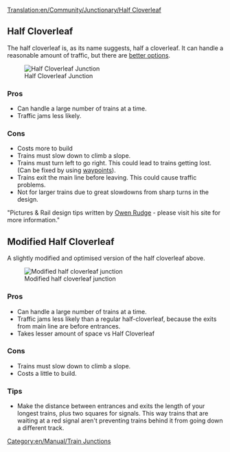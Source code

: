 [[Translation:en/Community/Junctionary/Half Cloverleaf]]
{{en/Community/Junctionary/Navigation}}

== Half Cloverleaf ==

The half cloverleaf is, as its name suggests, half a cloverleaf. It can handle a reasonable amount of traffic, but there are [[en/Community/Junctionary/Ultimate 3-way junction|better options]].

[[File:en/Community/Junctionary/3way halfcloverleaf.png|center|frame|Half Cloverleaf Junction]]

===Pros===

*Can handle a large number of trains at a time.
*Traffic jams less likely.


===Cons===

*Costs more to build
*Trains must slow down to climb a slope.
*Trains must turn left to go right. This could lead to trains getting lost. (Can be fixed by using [[en/Manual/Waypoints|waypoints]]).
*Trains exit the main line before leaving. This could cause traffic problems.
*Not for larger trains due to great slowdowns from sharp turns in the design.


"Pictures & Rail design tips written by [http://www.owenrudge.net/TT/ Owen Rudge] - please visit his site for more information."

== Modified Half Cloverleaf ==

A slightly modified and optimised version of the half cloverleaf above.

[[File:en/Community/Junctionary/3way modhclover.png|center|frame|Modified half cloverleaf junction]]

===Pros===
*Can handle a large number of trains at a time.
*Traffic jams less likely than a regular half-cloverleaf, because the exits from main line are before entrances.
*Takes lesser amount of space vs Half Cloverleaf

===Cons===
*Trains must slow down to climb a slope.
*Costs a little to build.

===Tips===
*Make the distance between entrances and exits the length of your longest trains, plus two squares for signals. This way trains that are waiting at a red signal aren't preventing trains behind it from going down a different track.

[[Category:en/Manual/Train Junctions]]